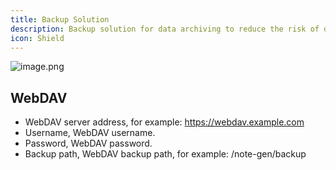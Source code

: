 ```yaml
---
title: Backup Solution
description: Backup solution for data archiving to reduce the risk of data loss. Requires manual backup or local pull, currently only supports WebDAV.
icon: Shield
---
```


![image.png](https://s2.loli.net/2025/07/10/KQNXgx7zryHoOiW.png)

## WebDAV

- WebDAV server address, for example: https://webdav.example.com
- Username, WebDAV username.
- Password, WebDAV password.
- Backup path, WebDAV backup path, for example: /note-gen/backup
